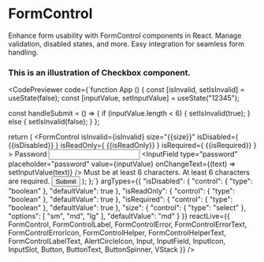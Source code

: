 

# FormControl
Enhance form usability with FormControl components in React. Manage validation, disabled states, and more. Easy integration for seamless form handling.
### This is an illustration of Checkbox component.
<CodePreviewer
  code={`function App () {
  const [isInvalid, setIsInvalid] = useState(false);
  const [inputValue, setInputValue] = useState("12345");

  const handleSubmit = () => {
    if (inputValue.length < 6) {
      setIsInvalid(true);
    } else {
      setIsInvalid(false);
    }
  };

  return (
    <VStack>
      <FormControl
        isInvalid={isInvalid}
        size="{{size}}"
        isDisabled={ {{isDisabled}} }
        isReadOnly={ {{isReadOnly}} }
        isRequired={ {{isRequired}} }
      >
        <FormControlLabel>
          <FormControlLabelText>Password</FormControlLabelText>
        </FormControlLabel>
        <Input className="my-1" size="{{size}}">
          <InputField
            type="password"
            placeholder="password"
            value={inputValue}
            onChangeText={(text) => setInputValue(text)}
          />
        </Input>
        <FormControlHelper>
          <FormControlHelperText>
            Must be at least 6 characters.
          </FormControlHelperText>
        </FormControlHelper>
        <FormControlError>
          <FormControlErrorIcon as={AlertCircleIcon} className="text-red-500"/>
          <FormControlErrorText  className="text-red-500">
            At least 6 characters are required.
          </FormControlErrorText>
        </FormControlError>
      </FormControl>
      <Button className="w-fit self-end mt-4" size="sm" variant="outline" onPress={handleSubmit}>
        <ButtonText>Submit</ButtonText>
      </Button>
    </VStack>
  );
};`}
  argTypes={{
  "isDisabled": {
    "control": {
      "type": "boolean"
    },
    "defaultValue": true
  },
  "isReadOnly": {
    "control": {
      "type": "boolean"
    },
    "defaultValue": true
  },
  "isRequired": {
    "control": {
      "type": "boolean"
    },
    "defaultValue": true
  },
  "size": {
    "control": {
      "type": "select"
    },
    "options": [
      "sm",
      "md",
      "lg"
    ],
    "defaultValue": "md"
  }
}}
  reactLive={{ FormControl, FormControlLabel, FormControlError, FormControlErrorText, FormControlErrorIcon, FormControlHelper, FormControlHelperText, FormControlLabelText, AlertCircleIcon, Input, InputField, InputIcon, InputSlot, Button, ButtonText, ButtonSpinner, VStack }}
/>